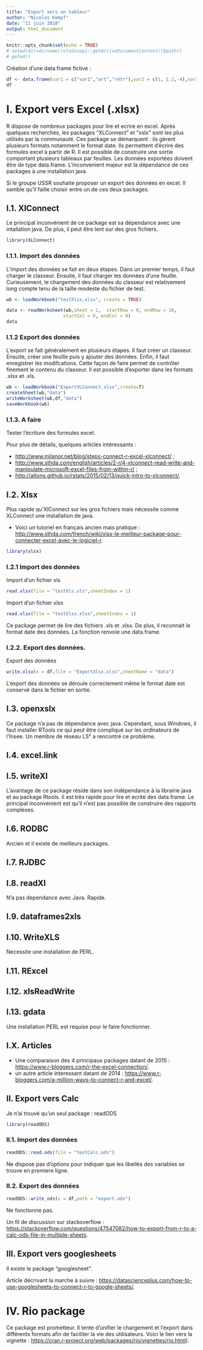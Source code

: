 ```yaml
---
title: "Export vers un tableur"
author: "Nicolas Kempf"
date: "11 juin 2018"
output: html_document
---
```


```r
knitr::opts_chunk$set(echo = TRUE)
# setwd(dir=dirname(rstudioapi::getActiveDocumentContext()$path))
# getwd()

```

Création d'une data.frame fictive :

```r
df <- data.frame(var1 = c("var1","art","rétr"),var2 = c(1, 1.2,-4),var3 = as.Date(c("2018/01/01","2018/05/03","2018/06/07")))
df
```



# I. Export vers Excel (.xlsx)

R dispose de nombreux packages pour lire et ecrire en excel. Après quelques recherches, les packages "XLConnect" et "xslx" sont les plus utilisés par la communauté. Ces package se démarquent : ils gèrent plusieurs formats notamment le format date. Ils permettent d'écrire des formules excel à partir de R. Il est possible de construire une sortie comportant plusieurs tableaux par feuilles. Les données exportées doivent être de type data.frame. 
L'inconvenient majeur est la dépendance de ces packages à une installation java. 

Si le groupe USSR souhaite proposer un export des données en excel. Il semble qu'il faille choisir entre un de ces deux packages.

## I.1. XlConnect

Le principal inconvénient de ce package est sa dépendance avec une intallation java. De plus, il peut être lent sur des gros fichiers.

```r
library(XLConnect)
```


### I.1.1. Import des données

L'import des données se fait en deux étapes. Dans un premier temps, il faut charger le classeur. Ensuite, il faut charger les données d'une feuille. Curieusement, le chargement des données du classeur est relativement long compte tenu de la taille modeste du fichier de test.

```r
wb <- loadWorkbook("testXlsx.xlsx", create = TRUE)

data <- readWorksheet(wb,sheet = 1,  startRow = 0, endRow = 10,
                     startCol = 0, endCol = 0)
data
```

### I.1.2 Export des données

L'export se fait généralement en plusieurs étapes. Il faut créer un classeur. Ensuite, créer une feuille puis y ajouter des données. Enfin, il faut enregistrer les modifcations. Cette façon de faire permet de contrôler finement le contenu du classeur. Il est possible d'exporter dans les formats .xlsx et .xls.

```r
wb <- loadWorkbook("ExportXLConnect.xlsx",create=T)
createSheet(wb,"data")
writeWorksheet(wb,df,"data")
saveWorkbook(wb)
```

### I.1.3. A faire

Tester l'écriture des formules excel. 

Pour plus de détails, quelques articles intéressants : 

* <http://www.milanor.net/blog/steps-connect-r-excel-xlconnect/> ;
* <http://www.sthda.com/english/articles/2-r/4-xlconnect-read-write-and-manipulate-microsoft-excel-files-from-within-r/> ;
* <http://altons.github.io/rstats/2015/02/13/quick-intro-to-xlconnect/>.


## I.2. Xlsx

Plus rapide qu'XlConnect sur les gros fichiers mais nécessite comme XLConnect une installation de java.  

* Voici un tutoriel en français ancien mais pratique : <http://www.sthda.com/french/wiki/xlsx-le-meilleur-package-pour-connecter-excel-avec-le-logiciel-r>.

```r
library(xlsx)
```


### I.2.1 Import des données

Import d'un fichier xls

```r
read.xlsx(file = "testXls.xls",sheetIndex = 1)
```

Import d'un fichier xlsx

```r
read.xlsx(file = "testXlsx.xlsx",sheetIndex = 1)
```

Ce package permet de lire des fichiers .xls et .xlsx. De plus, il reconnait le format date des données. La fonction renvoie une data.frame.

### I.2.2. Export des données. 

Export des données

```r
write.xlsx(x = df,file = "ExportXlsx.xlsx",sheetName = "data")
```

L'export des données se déroule correctement même le format date est conservé dans le fichier en sortie. 

## I.3. openxslx

Ce package n'a pas de dépendance avec java. Cependant, sous Windows, il faut installer RTools ce qui peut être compliqué sur les ordinateurs de l'Insee. Un membre de réseau LS² a rencontré ce problème. 

## I.4. excel.link

## I.5. writeXl

L'avantage de ce package réside dans son indépendance à la librairie java et au package Rtools. Il est très rapide pour lire et ecrite des data.frame. Le principal inconvénient est qu'il n'est pas possible de construire des rapports complexes.

## I.6. RODBC 

Ancien et il existe de meilleurs packages. 

## I.7. RJDBC 

## I.8. readXl

N'a pas dependance avec Java. Rapide.

## I.9. dataframes2xls 

## I.10. WriteXLS 

Necessite une installation de PERL.

## I.11. RExcel

## I.12. xlsReadWrite

## I.13. gdata

Une installation PERL est requise pour le faire fonctionner. 

## I.X. Articles 

* Une comparaison des 4 principaux packages datant de 2015 :  <https://www.r-bloggers.com/r-the-excel-connection/>.
* un autre article interessant datant de 2014 : <https://www.r-bloggers.com/a-million-ways-to-connect-r-and-excel/>.

## II. Export vers Calc

Je n'ai trouvé qu'un seul package : readODS

```r
library(readODS)
```


### II.1. Import des données

```r
readODS::read.ods(file = "testCalc.ods")
```

Ne dispose pas d'options pour indiquer que les libellés des variables se trouve en premiere ligne. 

### II.2. Export des données

```r
readODS::write_ods(x = df,path = "export.ods")
```
 
Ne fonctionne pas.

Un fil de discussion sur stackoverflow : <https://stackoverflow.com/questions/47547082/how-to-export-from-r-to-a-calc-ods-file-in-multiple-sheets>.

## III. Export vers googlesheets

Il existe le package "googlesheet". 

Article décrivant la marche à suivre : <https://datascienceplus.com/how-to-use-googlesheets-to-connect-r-to-google-sheets/>.


# IV. Rio package

Ce package est prometteur. Il tente d'unifier le chargement et l'export dans différents formats afin de faciliter la vie 
des utilisateurs. Voici le lien vers la vignette : <https://cran.r-project.org/web/packages/rio/vignettes/rio.html>).

